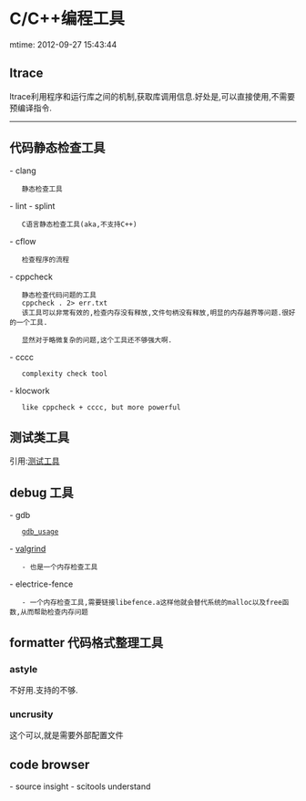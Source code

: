 =C/C++编程工具=
mtime: 2012-09-27 15:43:44 

== ltrace ==
ltrace利用程序和运行库之间的机制,获取库调用信息.好处是,可以直接使用,不需要预编译指令.
{{{class="brush:bash"
ltrace paste a.file b.file > /dev/null
}}}

----
== 代码静态检查工具 ==
- clang
    静态检查工具
- lint
- splint
    C语言静态检查工具(aka,不支持C++)
- cflow
    检查程序的流程
- cppcheck
    静态检查代码问题的工具
    cppcheck . 2> err.txt
    该工具可以非常有效的,检查内存没有释放,文件句柄没有释放,明显的内存越界等问题.很好的一个工具.

    显然对于略微复杂的问题,这个工具还不够强大啊.

- cccc
    complexity check tool

- klocwork
    like cppcheck + cccc, but more powerful

==测试类工具==
引用:[[test_tool_example|测试工具]]

== debug 工具 ==
- gdb
    [[gdb_usage]]
- [[valgrind|valgrind]]
    - 也是一个内存检查工具
- electrice-fence
    - 一个内存检查工具,需要链接libefence.a这样他就会替代系统的malloc以及free函数,从而帮助检查内存问题

== formatter 代码格式整理工具 ==
=== astyle ===
不好用.支持的不够.

=== uncrusity ===
这个可以,就是需要外部配置文件

== code browser ==
- source insight
- scitools understand
